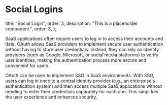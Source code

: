 # Social Logins

  title: "Social Login",
  order: 3,
  description: "This is a placeholder component.",
  order: 3,
};

SaaS applications often require users to log in to access their accounts and data. OAuth allows SaaS providers to implement secure user authentication without having to store user credentials. Instead, they can rely on identity providers (such as Google, Microsoft, or social media platforms) to verify user identities, making the authentication process more secure and convenient for users. 

OAuth can be used to implement SSO in SaaS environments. With SSO, users can log in once to a central identity provider (e.g., an enterprise's authentication system) and then access multiple SaaS applications without needing to enter their credentials separately for each one. This simplifies the user experience and enhances security.

<Cards>
  <Card file="./social-login/google.mdx" root="user-authentication" />
</Cards>